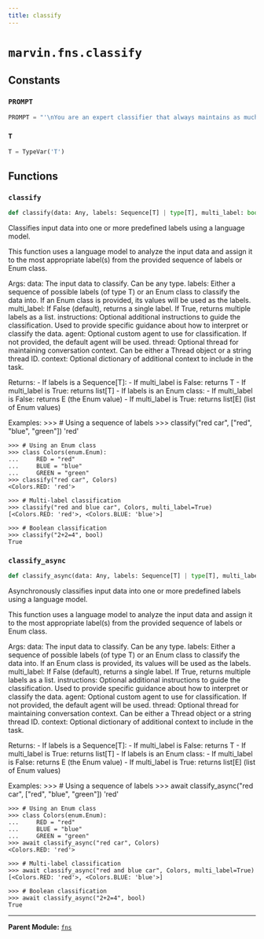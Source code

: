 ```yaml
---
title: classify
---
```


# `marvin.fns.classify`

## Constants

### `PROMPT`
```python
PROMPT = "'\nYou are an expert classifier that always maintains as much semantic meaning\nas possible when labeling text. You use inference or deduction whenever\nnecessary to understand missing or omitted data. Classify the provided `data`,\ntext, or information as one of the provided labels. For boolean labels,\nconsider "truthy" or affirmative inputs to be "true".'"
```

### `T`
```python
T = TypeVar('T')
```

## Functions

### `classify`
```python
def classify(data: Any, labels: Sequence[T] | type[T], multi_label: bool = False, instructions: str | None = None, agent: Agent | None = None, thread: Thread | str | None = None, context: dict[str, Any] | None = None) -> T | list[T]
```
Classifies input data into one or more predefined labels using a language model.

This function uses a language model to analyze the input data and assign it to
the most appropriate label(s) from the provided sequence of labels or Enum class.

Args:
    data: The input data to classify. Can be any type.
    labels: Either a sequence of possible labels (of type T) or an Enum class to
        classify the data into. If an Enum class is provided, its values will be
        used as the labels.
    multi_label: If False (default), returns a single label. If True, returns
        multiple labels as a list.
    instructions: Optional additional instructions to guide the classification.
        Used to provide specific guidance about how to interpret or classify
        the data.
    agent: Optional custom agent to use for classification. If not provided,
        the default agent will be used.
    thread: Optional thread for maintaining conversation context. Can be
        either a Thread object or a string thread ID.
    context: Optional dictionary of additional context to include in the task.

Returns:
    - If labels is a Sequence[T]:
        - If multi_label is False: returns T
        - If multi_label is True: returns list[T]
    - If labels is an Enum class:
        - If multi_label is False: returns E (the Enum value)
        - If multi_label is True: returns list[E] (list of Enum values)

Examples:
    >>> # Using a sequence of labels
    >>> classify("red car", ["red", "blue", "green"])
    'red'

    >>> # Using an Enum class
    >>> class Colors(enum.Enum):
    ...     RED = "red"
    ...     BLUE = "blue"
    ...     GREEN = "green"
    >>> classify("red car", Colors)
    <Colors.RED: 'red'>

    >>> # Multi-label classification
    >>> classify("red and blue car", Colors, multi_label=True)
    [<Colors.RED: 'red'>, <Colors.BLUE: 'blue'>]

    >>> # Boolean classification
    >>> classify("2+2=4", bool)
    True

### `classify_async`
```python
def classify_async(data: Any, labels: Sequence[T] | type[T], multi_label: bool = False, instructions: str | None = None, agent: Agent | None = None, thread: Thread | str | None = None, context: dict[str, Any] | None = None) -> T | list[T]
```
Asynchronously classifies input data into one or more predefined labels using a language model.

This function uses a language model to analyze the input data and assign it to
the most appropriate label(s) from the provided sequence of labels or Enum class.

Args:
    data: The input data to classify. Can be any type.
    labels: Either a sequence of possible labels (of type T) or an Enum class to
        classify the data into. If an Enum class is provided, its values will be
        used as the labels.
    multi_label: If False (default), returns a single label. If True, returns
        multiple labels as a list.
    instructions: Optional additional instructions to guide the classification.
        Used to provide specific guidance about how to interpret or classify
        the data.
    agent: Optional custom agent to use for classification. If not provided,
        the default agent will be used.
    thread: Optional thread for maintaining conversation context. Can be
        either a Thread object or a string thread ID.
    context: Optional dictionary of additional context to include in the task.

Returns:
    - If labels is a Sequence[T]:
        - If multi_label is False: returns T
        - If multi_label is True: returns list[T]
    - If labels is an Enum class:
        - If multi_label is False: returns E (the Enum value)
        - If multi_label is True: returns list[E] (list of Enum values)

Examples:
    >>> # Using a sequence of labels
    >>> await classify_async("red car", ["red", "blue", "green"])
    'red'

    >>> # Using an Enum class
    >>> class Colors(enum.Enum):
    ...     RED = "red"
    ...     BLUE = "blue"
    ...     GREEN = "green"
    >>> await classify_async("red car", Colors)
    <Colors.RED: 'red'>

    >>> # Multi-label classification
    >>> await classify_async("red and blue car", Colors, multi_label=True)
    [<Colors.RED: 'red'>, <Colors.BLUE: 'blue'>]

    >>> # Boolean classification
    >>> await classify_async("2+2=4", bool)
    True

---

**Parent Module:** [`fns`](marvin-fns)
